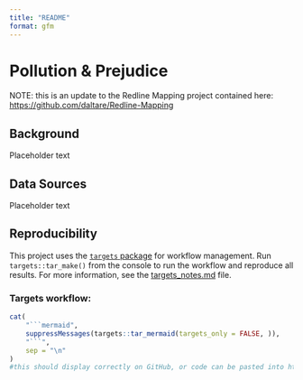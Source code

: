 ```yaml
---
title: "README"
format: gfm
---
```


<!-- README.md is generated from README.qmd. Please edit that file -->

# Pollution & Prejudice

NOTE: this is an update to the Redline Mapping project contained here: <https://github.com/daltare/Redline-Mapping>

## Background

Placeholder text

## Data Sources

Placeholder text

## Reproducibility

This project uses the [`targets` package](https://docs.ropensci.org/targets/) for workflow management. Run `targets::tar_make()` from the console to run the workflow and reproduce all results. For more information, see the [targets_notes.md](targets_notes.md) file.

### Targets workflow:

```r

cat(
    "```mermaid",
    suppressMessages(targets::tar_mermaid(targets_only = FALSE, )),
    "```",
    sep = "\n"
)
#this should display correctly on GitHub, or code can be pasted into https://mermaid.live
```

